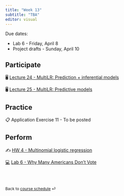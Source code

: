```yaml
---
title: "Week 13"
subtitle: "TBA"
editor: visual
---
```


::: callout-important
Due dates:

-   Lab 6 - Friday, April 8
-   Project drafts - Sunday, April 10
:::

## Participate

🖥️ [Lecture 24 - MultiLR: Prediction + inferential models](/slides/lec-24.html)

🖥️ [Lecture 25 - MultiLR: Predictive models](/slides/lec-25.html)

## Practice

📋 Application Exercise 11 - To be posted

## Perform

✍️ [HW 4 - Multinomial logistic regression](/hw/hw-4.html)

[💻](/labs/lab-6.html "Lab instructions") [Lab 6 - Why Many Americans Don't Vote](/labs/lab-6.html)

<br><br>

::: {style="font-size: 0.875em;"}
Back to [course schedule](/ "Course schedule") ⏎
:::
